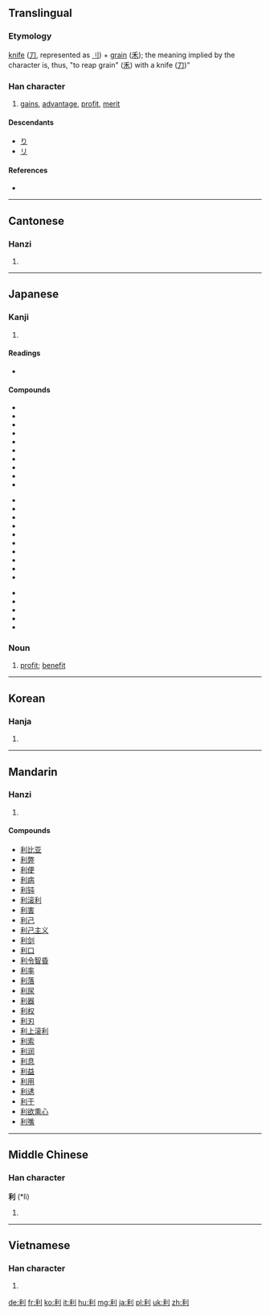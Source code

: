 ==Translingual==
===Etymology===
[[knife]] ([[刀]], represented as [[刂]]) + [[grain]] ([[禾]]); the meaning implied by the character is, thus, "to reap grain" ([[禾]]) with a knife ([[刀]])"

===Han character===
{{Han char|rn=18|rad=刀|as=05|sn=7|four=2290<sub>0</sub>|canj=竹木中弓 (HDLN)|ids=⿰[[禾]][[刂]]}}

# [[gain]]s, [[advantage]], [[profit]], [[merit]]

====Descendants====
* [[り]]
* [[リ]]

====References====
* {{Han ref|kx=0138.190|dkj=01932|dj=0313.080|hdz=10329.020|uh=5229|ud=21033|bh=A751|bd=42833}}

----

==Cantonese==

===Hanzi===
{{yue-hanzi|jyut=|y=lei6}}

# {{defn|lang=yue|sort=刀05}}

----

==Japanese==

===Kanji===
{{ja-kanji|grade=4|rs=刀05}}

# {{defn|lang=ja|sort=刀05}}

====Readings====
* {{ja-readings|on=リ (ri)|kun=[[きく]] (kiku), [[よい]] (yoi), [[するどい]] (surudoi)}}

====Compounds====
{{top3}}
* {{l|ja|sc=Jpan|利益|tr=りえき, rieki}}
* {{l|ja|sc=Jpan|利害|tr=りがい, rigai}}
* {{l|ja|sc=Jpan|利権|tr=りけん, riken}}
* {{l|ja|sc=Jpan|利己|tr=りこ, riko}}
* {{l|ja|sc=Jpan|利口|tr=りこう, rikō}}
* {{l|ja|sc=Jpan|利子|tr=りし, rishi}}
* {{l|ja|sc=Jpan|利息|tr=りそく, risoku}}
* {{l|ja|sc=Jpan|利発|tr=りはつ, rihatsu}}
* {{l|ja|sc=Jpan|利便|tr=りべん, riben}}
* {{l|ja|sc=Jpan|利便性|tr=りべんせい, ribensei}}
{{mid3}}
* {{l|ja|sc=Jpan|利用者|tr=りようしゃ, riyōsha}}
* {{l|ja|sc=Jpan|利用|tr=りよう, riyō}}
* {{l|ja|sc=Jpan|営利|tr=えいり, eiri}}
* {{l|ja|sc=Jpan|鋭利|tr=えいり, eiri}}
* {{l|ja|sc=Jpan|元利|tr=がんり, ganri}}
* {{l|ja|sc=Jpan|権利|tr=けんり, kenri}}
* {{l|ja|sc=Jpan|功利|tr=こうり, kōri}}
* {{l|ja|sc=Jpan|功利的|tr=こうりてき, kōriteki}}
* {{l|ja|sc=Jpan|功利主義|tr=こうりしゅぎ, kōrishugi}}
* {{l|ja|sc=Jpan|高利|tr=こうり, kōri}}
{{mid3}}
* {{l|ja|sc=Jpan|高利貸し|tr=こうりがし, kōrigashi}}
* {{l|ja|sc=Jpan|薄利|tr=はくり, hakuri}}
* {{l|ja|sc=Jpan|福利|tr=ふくり, hukuri}}
* {{l|ja|sc=Jpan|複利|tr=ふくり, hukuri}}
* {{l|ja|sc=Jpan|暴利|tr=ぼうり, bōri}}
{{bottom}}

===Noun===
{{ja-noun|k|hira=り|rom=ri}}

# [[profit]]; [[benefit]]

----

==Korean==

===Hanja===
{{ko-hanja|hangeul=[[리]] > [[이]]|rv=ri|mr=ri}}

# {{defn|lang=ko|sort=刀05}}

----

==Mandarin==

===Hanzi===
{{cmn-hanzi|pin=[[lì]] ([[li4]]), [[biè]] ([[bie4]])|wg=pieh<sup>4</sup>, li<sup>4</sup>}}

# {{defn|lang=cmn|sort=刀05}}

====Compounds====
* [[利比亚]]
* [[利弊]]
* [[利便]]
* [[利病]]
* [[利钝]]
* [[利滚利]]
* [[利害]]
* [[利己]]
* [[利己主义]]
* [[利剑]]
* [[利口]]
* [[利令智昏]]
* [[利率]]
* [[利落]]
* [[利尿]]
* [[利器]]
* [[利权]]
* [[利刃]]
* [[利上滚利]]
* [[利索]]
* [[利润]]
* [[利息]]
* [[利益]]
* [[利用]]
* [[利诱]]
* [[利于]]
* [[利欲熏心]]
* [[利嘴]]

----

==Middle Chinese==

===Han character===
'''利''' (*lì)<!--note: asterisk indicates that this character appears more than four times in the Tang Dynasty corpus of literature-->

# {{defn|Middle Chinese|sort=刀05}}

----

==Vietnamese==

===Han character===
{{vi-hantu|[[lợi]], [[lời]], [[lì]]|rs=刀05}}

# {{defn|lang=vi|sort=刀05}}

[[de:利]]
[[fr:利]]
[[ko:利]]
[[it:利]]
[[hu:利]]
[[mg:利]]
[[ja:利]]
[[pl:利]]
[[uk:利]]
[[zh:利]]
